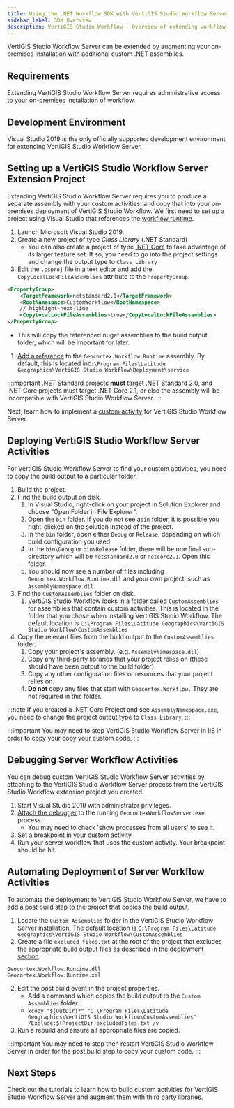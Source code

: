 ```yaml
---
title: Using the .NET Workflow SDK with VertiGIS Studio Workflow Server
sidebar_label: SDK Overview
description: VertiGIS Studio Workflow - Overview of extending workflow for VertiGIS Studio Workflow Server
---
```



VertiGIS Studio Workflow Server can be extended by augmenting your on-premises installation with additional custom .NET assemblies.

## Requirements

Extending VertiGIS Studio Workflow Server requires administrative access to your on-premises installation of workflow.

## Development Environment

Visual Studio 2019 is the only officially supported development environment for extending VertiGIS Studio Workflow Server.

## Setting up a VertiGIS Studio Workflow Server Extension Project

Extending VertiGIS Studio Workflow Server requires you to produce a separate assembly with your custom activities, and copy that into your on-premises deployment of VertiGIS Studio Workflow. We first need to set up a project using Visual Studio that references the [workflow runtime](key-concepts.mdx#vertigis-studio-workflow-designer-and-runtime).

1. Launch Microsoft Visual Studio 2019.
1. Create a new project of type _Class Library_ (.NET Standard)
    - You can also create a project of type [.NET Core](https://dotnet.microsoft.com/learn/dotnet/what-is-dotnet) to take advantage of its larger feature set. If so, you need to go into the project settings and change the output type to `Class Library`
1. Edit the `.csproj` file in a text editor and add the `CopyLocalLockFileAssemblies` attribute to the `PropertyGroup`.

```xml
<PropertyGroup>
    <TargetFramework>netstandard2.0</TargetFramework>
    <RootNamespace>CustomWorkflow</RootNamespace>
    // highlight-next-line
    <CopyLocalLockFileAssemblies>true</CopyLocalLockFileAssemblies>
</PropertyGroup>
```

-   This will copy the referenced nuget assemblies to the build output folder, which will be important for later.

1. [Add a reference](https://docs.microsoft.com/en-us/visualstudio/ide/how-to-add-or-remove-references-by-using-the-reference-manager?view=vs-2019) to the `Geocortex.Workflow.Runtime` assembly.
   By default, this is located in`C:\Program Files\Latitude Geographics\VertiGIS Studio Workflow\Deployment\service`

:::important
.NET Standard projects **must** target .NET Standard 2.0, and .NET Core projects must target .NET Core 2.1, or else the assembly will be incompatible with VertiGIS Studio Workflow Server.
:::

<SdkLimitationsWarning />

Next, learn how to implement a [custom activity](tutorial-server-calculate-logarithm-activity.mdx) for VertiGIS Studio Workflow Server.

## Deploying VertiGIS Studio Workflow Server Activities

For VertiGIS Studio Workflow Server to find your custom activities, you need to copy the build output to a particular folder.

1. Build the project.
1. Find the build output on disk.
    1. In Visual Studio, right-click on your project in Solution Explorer and choose "Open Folder in File Explorer".
    1. Open the `bin` folder.
       If you do not see a`bin` folder, it is possible you right-clicked on the solution instead of the project.
    1. In the `bin` folder, open either `Debug` or `Release`, depending on which build configuration you used.
    1. In the `bin\Debug` or `bin\Release` folder, there will be one final sub-directory which will be `netstandard2.0`
       or `netcore2.1`. Open this folder.
    1. You should now see a number of files including `Geocortex.Workflow.Runtime.dll` and your own project, such as `AssemblyNamespace.dll`.
1. Find the `CustomAssemblies` folder on disk.
    1. VertiGIS Studio Workflow looks in a folder called `CustomAssemblies` for assemblies that contain custom activities.
       This is located in the folder that you chose when installing VertiGIS Studio Workflow. The default location is
       `C:\Program Files\Latitude Geographics\VertiGIS Studio Workflow\CustomAssemblies`
1. Copy the relevant files from the build output to the `CustomAssemblies` folder.
    1. Copy your project's assembly. (e.g. `AssemblyNamespace.dll`)
    1. Copy any third-party libraries that your project relies on (these should have been output to the build folder)
    1. Copy any other configuration files or resources that your project relies on.
    1. **Do not** copy any files that start with `Geocortex.Workflow.` They are not required in this folder.

:::note
If you created a .NET Core Project and see `AssemblyNamespace.exe`, you need to change the project output type to `Class Library`.
:::

:::important
You may need to stop VertiGIS Studio Workflow Server in IIS in order to copy your copy your custom code.
:::

## Debugging Server Workflow Activities

You can debug custom VertiGIS Studio Workflow Server activities by attaching to the VertiGIS Studio Workflow Server process from the VertiGIS Studio Workflow extension project you created.

1. Start Visual Studio 2019 with administrator privileges.
2. [Attach the debugger](https://docs.microsoft.com/en-us/visualstudio/debugger/debug-multiple-processes?view=vs-2019#BKMK_Attach_to_a_process) to the running `GeocortexWorkflowServer.exe` process.
    - You may need to check 'show processes from all users' to see it.
3. Set a breakpoint in your custom activity.
4. Run your server workflow that uses the custom activity. Your breakpoint should be hit.

## Automating Deployment of Server Workflow Activities

To automate the deployment to VertiGIS Studio Workflow Server, we have to add a post build step to the project that copies the build output.

1. Locate the `Custom Assemblies` folder in the VertiGIS Studio Workflow Server installation. The default location is `C:\Program Files\Latitude Geographics\VertiGIS Studio Workflow\CustomAssemblies`
2. Create a file `excluded_files.txt` at the root of the project that excludes the appropriate build output files as described in the [deployment section](#deploying-vertigis-studio-workflow-server-activities).

```
Geocortex.Workflow.Runtime.dll
Geocortex.Workflow.Runtime.xml
```

2. Edit the post build event in the project properties.
    - Add a command which copies the build output to the `Custom Assemblies` folder.
    - `xcopy "$(OutDir)*" "C:\Program Files\Latitude Geographics\VertiGIS Studio Workflow\CustomAssemblies" /Exclude:$(ProjectDir)excludedFiles.txt /y`
3. Run a rebuild and ensure all appropriate files are copied.

:::important
You may need to stop then restart VertiGIS Studio Workflow Server in order for the post build step to copy your custom code.
:::

## Next Steps

Check out the tutorials to learn how to build custom activities for VertiGIS Studio Workflow Server and augment them with third party libraries.

<UseCaseContainer>
    <UseCaseCard
        title="Implement a Custom Activity"
        description="Implement a custom activity for VertiGIS Studio Workflow Server"
        link={useBaseUrl(
            "docs/workflow/tutorial-server-calculate-logarithm-activity"
        )}
    />
    <UseCaseCard
        title="Reference a Third Party Library"
        description="Reference a third party library in custom code."
        link={useBaseUrl(
            "docs/workflow/sdk-server-reference-third-party-library"
        )}
    />
</UseCaseContainer>
